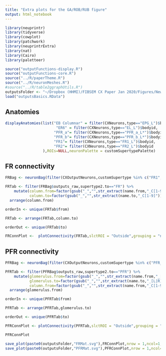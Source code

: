 ```yaml
---
title: "Extra plots for the GA/ROB/RUB figure"
output: html_notebook
---
```


```r
library(neuprintr)
library(tidyverse)
library(cowplot)
library(patchwork)
library(neuprintrExtra)
library(nat)
library(Cairo)
library(paletteer)
```

```r
source("outputFunctions-display.R")
source("outputFunctions-core.R")
source("../R/paperTheme.R")
source("../R/neuronMeshes.R")
#source("../R/table2ggraphUtils.R")
outputsFolder <- "~/Dropbox (HHMI)/FIBSEM CX Paper Jan 2020/Figures/NewOutputs/figure3-CX2CX/"
load("outputsBasics.RData")
```

## Anatomies

```r
displayAnatomies(list("EB Columnar" = filter(CXNeurons,type=="EPG_L")$bodyid,
                       "ER6" = filter(CXNeurons,type=="EL_L")$bodyid,
                      "PFR_a"= filter(CXNeurons,type=="PFR_a_L*")$bodyid,
                      "PFR_b"= filter(CXNeurons,type=="PFR_b_L*")$bodyid,
                      "FR1"= filter(CXNeurons,type=="FR1_L")$bodyid,
                      "FR2"= filter(CXNeurons,type=="FR2_L")$bodyid
                 ),ROIs=NULL,neuronPalette = customSupertypePalette)
```

## FR connectivity

```r
FRBag <- neuronBag(filter(CXOutputNeurons,customSupertype %in% c("FR1","FR2")),selfRef = T,slctROI=outsideRegions,omitInputs = T,renaming = cxRetyping) %>% combineRois(outsideRegions,"Outside")

FRTab <- filter(FRBag$outputs_raw,supertype2.to=="FR") %>% 
    mutate(column.from=factor(gsub("_","",str_extract(name.from,"_C[1-9]")),levels=paste0("C",9:1)),
           column.to=factor(gsub("_","",str_extract(name.to,"_C[1-9]")),levels=paste0("C",9:1))) %>%
  arrange(column.from)

orderIn <- unique(FRTab$from)

FRTab <- arrange(FRTab,column.to)

orderOut <- unique(FRTab$to)

FRConnPlot <-  plotConnectivity(FRTab,slctROI = "Outside",grouping = "neuron",orderIn=orderIn,orderOut=orderOut,facetInputs = "type.from",facetOutputs = "type.to",xaxis = "outputs",theme = theme_paper_grid(),replacementLabels = "column",legendName = "Relative weight") + theme(panel.border = element_rect(color="black",size = 1*mm2pt))


```
## PFR connectivity

```r
PFRBag <- neuronBag(filter(CXOutputNeurons,customSupertype %in% c("PFR_a","PFR_b")),selfRef = T,slctROI=outsideRegions,omitInputs = T,renaming = cxRetyping) %>% combineRois(outsideRegions,"Outside")

PFRTab <- filter(PFRBag$outputs_raw,supertype2.to=="PFR") %>% 
    mutate(glomerulus.from=factor(gsub("_","",str_extract(name.from,"_[L|R][1-9]_")),levels=c(paste0("L",9:1),paste0("R",1:9))),
           glomerulus.to=factor(gsub("_","",str_extract(name.to,"_[L|R][1-9]_")),levels=c(paste0("L",9:1),paste0("R",1:9))),
           column.from=factor(gsub("_","",str_extract(name.from,"_C[1-9]")),levels=paste0("C",8:1))) %>%
  arrange(glomerulus.from)

orderIn <- unique(PFRTab$from)

PFRTab <- arrange(PFRTab,glomerulus.to)

orderOut <- unique(PFRTab$to)

PFRConnPlot <- plotConnectivity(PFRTab,slctROI = "Outside",grouping = "neuron",orderIn=orderIn,orderOut=orderOut,facetInputs = "type.from",facetOutputs = "type.to",xaxis = "outputs",theme = theme_paper_grid(),replacementLabels = "glomerulus",legendName = "Relative weight") + theme(panel.border = element_rect(color="black",size = 1*mm2pt))

PFRConnPlot
```

```r
save_plot(paste0(outputsFolder,"FRMat.svg"),FRConnPlot,nrow = 1,ncol=1,base_height = 11/4,base_width=8.5/2)
save_plot(paste0(outputsFolder,"PFRMat.svg"),PFRConnPlot,nrow = 1,ncol=1,base_height = 11/4,base_width=8.5/2)
```


